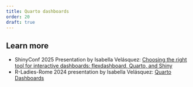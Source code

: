 ```yaml
---
title: Quarto dashboards
order: 20
draft: true
---
```


## Learn more



- ShinyConf 2025 Presentation by Isabella Velásquez: [Choosing the right tool for interactive dashboards: flexdashboard, Quarto, and Shiny](https://ivelasq-shinyconf2025.share.connect.posit.cloud/)
- R-Ladies-Rome 2024 presentation by Isabella Velásquez: [Quarto Dashboards](https://0190c2c9-dd44-d440-0f97-f3b3bf073d0f.share.connect.posit.cloud/)
